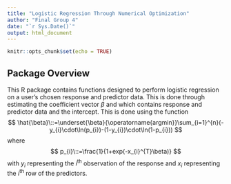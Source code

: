 ```yaml
---
title: "Logistic Regression Through Numerical Optimization"
author: "Final Group 4"
date: "`r Sys.Date()`"
output: html_document
---
```


```r
knitr::opts_chunk$set(echo = TRUE)
```

## Package Overview

This R package contains functions designed to perform logistic regression on a user's chosen response and predictor data. This is done through estimating the coefficient vector $\beta$ and which contains response and predictor data and the intercept. This is done using the function
$$
\hat{\beta}\::=\underset{\beta}{\operatorname{argmin}}\sum_{i=1}^{n}(-y_{i}\cdot\ln(p_{i})-(1-y_{i})\cdot\ln(1-p_{i}))
$$
where
$$
p_{i}\::=\frac{1}{1+exp(-x_{i}^{T}\beta)}
$$
with $y_{i}$ representing the $i^{\text{th}}$ observation of the response and $x_{i}$ representing the $i^{\text{th}}$ row of the predictors.

